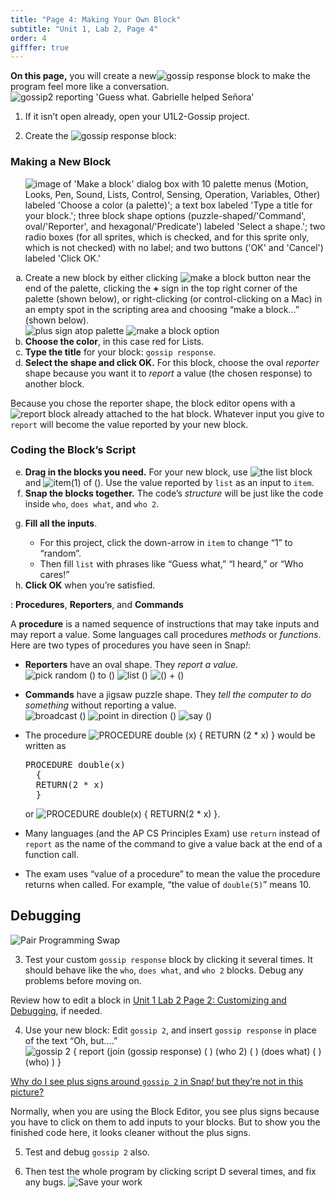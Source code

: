 ```yaml
---
title: "Page 4: Making Your Own Block"
subtitle: "Unit 1, Lab 2, Page 4"
order: 4
gifffer: true
---
```


::: learn
**On this page,** you will create a new<img src="/img/1-introduction/gossip-response.png" title="gossip response" alt="gossip response" class="inline"/> block to make the program feel more like a conversation. <br /> <img src="/img/1-introduction/gossip2-reporting.png" title="gossip2 reporting &apos;Guess what. Gabrielle helped Señora&apos;" alt="gossip2 reporting &apos;Guess what. Gabrielle helped Señora&apos;" class="ms-4"/>
:::

::: {#first .forYouToDo}

(@) If it isn't open already, open your U1L2-Gossip project.

(@) Create the <img src="/img/1-introduction/gossip-response.png" title="gossip response" alt="gossip response" class="inline"/> block:

::: narrower
### **Making a New Block**

<ol type="a">

<img src="/img/1-introduction/make-a-block-labeled.png" title="image of &apos;Make a block&apos; dialog box with 10 palette menus (Motion, Looks, Pen, Sound, Lists, Control, Sensing, Operation, Variables, Other) labeled &apos;Choose a color (a palette)&apos;; a text box labeled &apos;Type a title for your block.&apos;; three block shape options (puzzle-shaped/&apos;Command&apos;, oval/&apos;Reporter&apos;, and hexagonal/&apos;Predicate&apos;) labeled &apos;Select a shape.&apos;; two radio boxes (for all sprites, which is checked, and for this sprite only, which is not checked) with no label; and two buttons (&apos;OK&apos; and &apos;Cancel&apos;) labeled &apos;Click OK.&apos;" alt="image of &apos;Make a block&apos; dialog box with 10 palette menus (Motion, Looks, Pen, Sound, Lists, Control, Sensing, Operation, Variables, Other) labeled &apos;Choose a color (a palette)&apos;; a text box labeled &apos;Type a title for your block.&apos;; three block shape options (puzzle-shaped/&apos;Command&apos;, oval/&apos;Reporter&apos;, and hexagonal/&apos;Predicate&apos;) labeled &apos;Select a shape.&apos;; two radio boxes (for all sprites, which is checked, and for this sprite only, which is not checked) with no label; and two buttons (&apos;OK&apos; and &apos;Cancel&apos;) labeled &apos;Click OK.&apos;" class="ms-4 noshadow"/>

<li>Create a new block by either clicking <img src="/img/1-introduction/make-a-block.png" title="make a block button" alt="make a block button" class="inline"/> near the end of the palette, clicking the <b>+</b> sign in the top right corner of the palette (shown below), or right-clicking (or control-clicking on a Mac) in an empty spot in the scripting area and choosing "make a block..." (shown below).<br /> <img src="/img/1-introduction/plus-sign.png" title="plus sign atop palette" alt="plus sign atop palette" class="ms-4"/> <img src="/img/1-introduction/make-a-block.jpg" title="make a block option" alt="make a block option" class="ms-4"/></li>

<li>**Choose the color**, in this case red for Lists.</li>

<li>**Type the title** for your block: `gossip response`.</li>

<li>**Select the shape and click OK.** For this block, choose the oval <em>reporter</em> shape because you want it to <i>report</i> a value (the chosen response) to another block.</li>

</ol>

::: endnote
Because you chose the reporter shape, the block editor opens with a <img src="/img/blocks/report.png" title="report" alt="report" class="inline py-0"/> block already attached to the hat block. Whatever input you give to `report` will become the value reported by your new block.
:::

### **Coding the Block's Script**

<ol type="a" start="5">

<li>**Drag in the blocks you need.** For your new block, use <img src="/img/1-introduction/list.png" title="the list block" alt="the list block"/> and <img src="/img/1-introduction/item.png" title="item(1) of ()" alt="item(1) of ()"/>. Use the value reported by `list` as an input to `item`.</li>

<li>**Snap the blocks together.** The code's <em>structure</em> will be just like the code inside `who`, `does what`, and `who 2`. <!--<div class="sidenote">If you forget what's inside `who`, you can edit it and just leave the editor open for you to see as you work on your new block.  </div>--></li>

<li>

**Fill all the inputs**.

<ul>

<li>For this project, click the down-arrow in `item` to change "1" to "random".</li>

<li>Then fill `list` with phrases like "Guess what," "I heard," or "Who cares!"</li>

</ul>

</li>

<li>**Click OK** when you're satisfied.</li>

</ol>
:::
:::

::: vocabFullWidth
: **Procedures**, **Reporters**, and **Commands**

A **procedure** is a named sequence of instructions that may take inputs and may report a value. Some languages call procedures <em>methods</em> or <em>functions</em>. Here are two types of procedures you have seen in Snap<em>!</em>:

- **Reporters** have an oval shape. They <em>report a value</em>.<br /> <img src="/img/blocks/pick-random-empty-full-size.png" title="pick random () to ()" alt="pick random () to ()" class="ms-4"/> <img src="/img/blocks/list-full-size.png" title="list ()" alt="list ()" class="ms-4"/> <img src="/img/1-introduction/plus.png" title="() + ()" alt="() + ()" class="ms-4"/>

- **Commands** have a jigsaw puzzle shape. They <em>tell the computer to do something</em> without reporting a value.<br /> <img src="/img/blocks/broadcast.png" title="broadcast ()" alt="broadcast ()" class="ms-4"/> <img src="/img/blocks/point-in-direction-blank.png" title="point in direction ()" alt="point in direction ()" class="ms-4"/> <img src="/img/blocks/say-empty-full-size.png" title="say ()" alt="say ()" class="ms-4"/>
:::

::: examFullWidth

- 
    The procedure <img src="/img/1-introduction/double-block-definition.png" title="PROCEDURE double (x)
    {
    RETURN (2 * x)
    }" alt="PROCEDURE double (x)
    {
    RETURN (2 * x)
    }" class="inline"/> would be written as

    <pre class="inline">PROCEDURE double(x)
    {
    RETURN(2 * x)
    }</pre>

    or <img src="/img/1-introduction/double-blocktran.png" title="PROCEDURE double(x)
    {
    RETURN(2 * x)
    }" alt="PROCEDURE double(x)
    {
    RETURN(2 * x)
    }"/>.

- Many languages (and the AP CS Principles Exam) use `return` instead of `report` as the name of the command to give a value back at the end of a function call.

- The exam uses "value of a procedure" to mean the value the procedure returns when called. For example, "the value of `double(5)`" means 10.

:::

## Debugging

::: forYouToDo

<img src="/img/icons/pair-programming-swap.png" title="Pair Programming Swap" alt="Pair Programming Swap" class="float-end"/>

(@) Test your custom `gossip response` block by clicking it several times. It should behave like the `who`, `does what`, and `who 2` blocks. Debug any problems before moving on.

::: sidenote
Review how to edit a block in <a href="/unit-1/lab-2/3-customizing.html" title="Customizing and Debugging">Unit 1 Lab 2 Page 2: Customizing and Debugging</a>, if needed.
:::

(@) Use your new block: Edit `gossip 2`, and insert `gossip response` in place of the text "Oh, but...."<br /> <img src="/img/1-introduction/gossip2-definition.png" title="gossip 2 {
report (join (gossip response) ( ) (who 2) ( ) (does what) ( ) (who) )
}" alt="gossip 2 {
report (join (gossip response) ( ) (who 2) ( ) (does what) ( ) (who) )
}" class="ms-4"/>

::: endnote
<a href="#hint-plus-signs" data-bs-toggle="collapse" title="Why do I see plus signs around gossip2 in Snap! but they're not in this picture?">Why do I see plus signs around `gossip 2` in Snap<em>!</em> but they're not in this picture?</a>

::: {#hint-plus-signs .collapse}
Normally, when you are using the Block Editor, you see plus signs because you have to click on them to add inputs to your blocks. But to show you the finished code here, it looks cleaner without the plus signs.
:::
:::

(@) Test and debug `gossip 2` also.

(@) Then test the whole program by clicking script D several times, and fix any bugs. <img src="/img/icons/save-mini.png" title="Save your work" alt="Save your work" class="inline py-0"/>

:::

</body>

</html>
